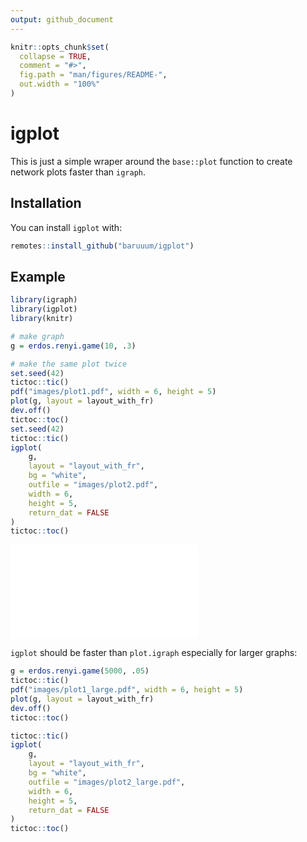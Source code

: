 ```yaml
---
output: github_document
---
```


<!-- README.md is generated from README.Rmd. Please edit that file -->

```r
knitr::opts_chunk$set(
  collapse = TRUE,
  comment = "#>",
  fig.path = "man/figures/README-",
  out.width = "100%"
)
```

# igplot

This is just a simple wraper around the `base::plot` function to create network plots faster than `igraph`.

## Installation

You can install `igplot` with:

``` r
remotes::install_github("baruuum/igplot")
```

## Example

```r
library(igraph)
library(igplot)
library(knitr)

# make graph
g = erdos.renyi.game(10, .3)

# make the same plot twice
set.seed(42)
tictoc::tic()
pdf("images/plot1.pdf", width = 6, height = 5)
plot(g, layout = layout_with_fr)
dev.off()
tictoc::toc()
set.seed(42)
tictoc::tic()
igplot(
    g, 
    layout = "layout_with_fr", 
    bg = "white", 
    outfile = "images/plot2.pdf",
    width = 6,
    height = 5,
    return_dat = FALSE
)
tictoc::toc()
```

![](images/plot1.pdf)



`igplot` should be faster than `plot.igraph` especially for larger graphs:

```r
g = erdos.renyi.game(5000, .05)
tictoc::tic()
pdf("images/plot1_large.pdf", width = 6, height = 5)
plot(g, layout = layout_with_fr)
dev.off()
tictoc::toc()

tictoc::tic()
igplot(
    g, 
    layout = "layout_with_fr", 
    bg = "white", 
    outfile = "images/plot2_large.pdf",
    width = 6,
    height = 5,
    return_dat = FALSE
)
tictoc::toc()
```

